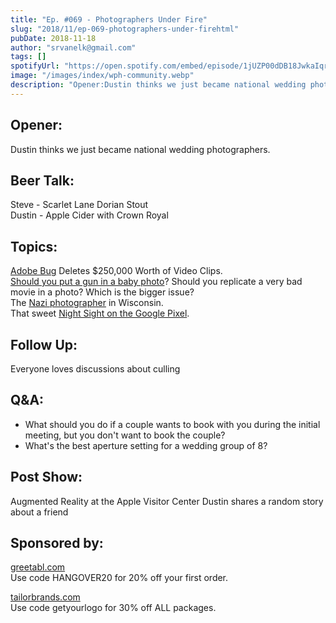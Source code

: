 ```yaml
---
title: "Ep. #069 - Photographers Under Fire"
slug: "2018/11/ep-069-photographers-under-firehtml"
pubDate: 2018-11-18
author: "srvanelk@gmail.com"
tags: []
spotifyUrl: "https://open.spotify.com/embed/episode/1jUZP00dDB18JwkaIqr7M5?utm_source=generator"
image: "/images/index/wph-community.webp"
description: "Opener:Dustin thinks we just became national wedding photographers."
---
```


## Opener:  
Dustin thinks we just became national wedding photographers.

## Beer Talk:  
Steve - Scarlet Lane Dorian Stout  
Dustin - Apple Cider with Crown Royal

## Topics:  
[Adobe Bug](https://gizmodo.com/nasty-adobe-bug-deleted-250-000-worth-of-mans-files-l-1830405390?fbclid=IwAR2-b3Sv0xbhAXpzBE6h4-CYNUSjE9aot7b_PjkGEJUwK4-JywAvM1Qo4fY) Deletes $250,000 Worth of Video Clips.  
[Should you put a gun in a baby photo](https://fstoppers.com/news/babies-and-bb-guns-photographer-under-fire-christmas-story-inspired-infant-photo-306994)? Should you replicate a very bad movie in a photo? Which is the bigger issue?  
The [Nazi photographer](https://www.npr.org/2018/11/13/667288781/photo-of-students-giving-nazi-salute-being-investigated-by-wisc-school-district) in Wisconsin.  
That sweet [Night Sight on the Google Pixel](https://petapixel.com/2018/11/14/googles-night-sight-is-blowing-minds-shoot-photos-in-near-darkness/).

## Follow Up:  
Everyone loves discussions about culling

## Q&A:
- What should you do if a couple wants to book with you during the initial meeting, but you don't want to book the couple?
- What's the best aperture setting for a wedding group of 8?

## Post Show:
Augmented Reality at the Apple Visitor Center
Dustin shares a random story about a friend

## Sponsored by:
[greetabl.com](https://greetabl.com/)  
Use code HANGOVER20 for 20% off your first order.

[tailorbrands.com](https://www.tailorbrands.com/)  
Use code getyourlogo for 30% off ALL packages.
